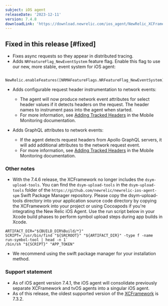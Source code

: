 ```yaml
---
subject: iOS agent
releaseDate: '2023-12-11'
version: 7.4.8
downloadLink: 'https://download.newrelic.com/ios_agent/NewRelic_XCFramework_Agent_7.4.8.zip'
---
```


## Fixed in this release [#fixed]

* Fixes async requests so they appear in distributed tracing.
* Adds `NRFeatureFlag_NewEventSystem` feature flag. Enable this flag to use our new, more stable, event system for iOS agent:

```
    NewRelic.enableFeatures([NRMAFeatureFlags.NRFeatureFlag_NewEventSystem])
```

* Adds configurable request header instrumentation to network events:
  * The agent will now produce network event attributes for select header values if it detects headers on the request. The header names to instrument pass into the agent when started.
  * For more information, see [Adding Tracked Headers](https://docs.newrelic.com/docs/mobile-monitoring/new-relic-mobile/mobile-sdk/add-tracked-headers) in the Mobile Monitoring documentation.

* Adds GraphQL attributes to network events:
  * If the agent detects request headers from Apollo GraphQL servers, it will add additional attributes to the network request event.
  * For more information, see [Adding Tracked Headers](https://docs.newrelic.com/docs/mobile-monitoring/new-relic-mobile/mobile-sdk/add-tracked-headers) in the Mobile Monitoring documentation.

### Other notes

* With the 7.4.6 release, the XCFramework no longer includes the `dsym-upload-tools`. You can find the `dsym-upload-tools` in the `dsym-upload-tools` folder of the `https://github.com/newrelic/newrelic-ios-agent-spm` Swift Package Manager repository. Please copy the dsym-upload-tools directory into your application source code directory by copying the XCFramework into your project or using Cocoapods if you're integrating the New Relic iOS Agent. Use the run script below in your Xcode build phases to perform symbol upload steps during app builds in Xcode.

```
ARTIFACT_DIR="${BUILD_DIR%Build/*}"
SCRIPT=`/usr/bin/find "${SRCROOT}" "${ARTIFACT_DIR}" -type f -name run-symbol-tool | head -n 1`
/bin/sh "${SCRIPT}" "APP_TOKEN"
```

* We recommend using the swift package manager for your installation method.

### Support statement

* As of iOS agent version 7.4.1, the iOS agent will consolidate previously separate XCFramework and tvOS agents into a singular iOS agent.
* As of this release, the oldest supported version of the [XCFramework](/docs/release-notes/mobile-release-notes/xcframework-release-notes/xcframework-agent-732) is 7.3.2.

